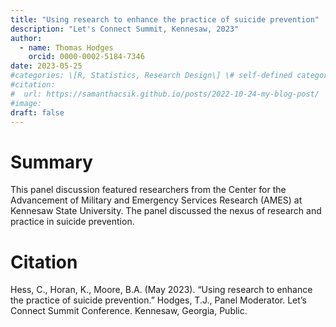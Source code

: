 ```yaml
---
title: "Using research to enhance the practice of suicide prevention"
description: "Let's Connect Summit, Kennesaw, 2023"
author:
  - name: Thomas Hodges
    orcid: 0000-0002-5184-7346
date: 2023-05-25
#categories: \[R, Statistics, Research Design\] \# self-defined categories
#citation: 
#  url: https://samanthacsik.github.io/posts/2022-10-24-my-blog-post/ 
#image: 
draft: false
---
```


# Summary

This panel discussion featured researchers from the Center for the Advancement of Military and Emergency Services Research (AMES) at Kennesaw State University. The panel discussed the nexus of research and practice in suicide prevention.

# Citation

Hess, C., Horan, K., Moore, B.A. (May 2023). “Using research to enhance the practice of suicide prevention.” Hodges, T.J., Panel Moderator. Let’s Connect Summit Conference. Kennesaw, Georgia, Public.
